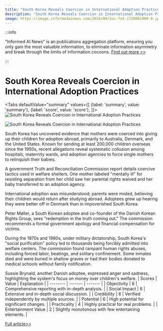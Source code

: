 ```yaml
---
title: "South Korea Reveals Coercion in International Adoption Practices"
description: "South Korea Reveals Coercion in International Adoption Practices"
image: https://image.informedainews.com/2024/09/Soc-ToS-1726061909-0.jpg
---
```



:::info

"Informed AI News" is an publications aggregation platform, ensuring you only gain the most valuable information, to eliminate information asymmetry and break through the limits of information cocoons.  [Find out more >>](/)

:::

# South Korea Reveals Coercion in International Adoption Practices


<Tabs
	defaultValue="summary"
	values={[
	{label: 'summary', value: 'summary'},
	{label: 'score', value: 'score'},
]}>
<TabItem value="summary">
<img
  src="https://image.informedainews.com/2024/09/Soc-ToS-1726061909-0.jpg"
  alt="South Korea Reveals Coercion in International Adoption Practices"
/>

<img
  src="https://image.informedainews.com/2024/09/Soc-IrS-1726061909-1.jpg"
  alt="South Korea Reveals Coercion in International Adoption Practices"
/>



South Korea has uncovered evidence that mothers were coerced into giving up their children for adoption abroad, primarily to Australia, Denmark, and the United States. Known for sending at least 200,000 children overseas since the 1950s, recent allegations reveal systematic collusion among hospitals, maternity wards, and adoption agencies to force single mothers to relinquish their babies.

A government Truth and Reconciliation Commission report details coercive tactics used in welfare shelters. One mother labeled "mentally ill" for resisting separation from her child saw her parental rights waived and her baby transferred to an adoption agency.

International adoption was misunderstood; parents were misled, believing their children would return after studying abroad. Adoptees grew up hearing they were better off in Denmark than in impoverished South Korea.

Peter Møller, a South Korean adoptee and co-founder of the Danish Korean Rights Group, sees "redemption in the truth coming out." The commission recommends a formal government apology and financial compensation for victims.

During the 1970s and 1980s, under military dictatorship, South Korea's "social purification" policy led to thousands being forcibly admitted into welfare centers. The commission found rampant human rights abuses, including forced labor, beatings, and solitary confinement. Some inmates died and were buried in shallow graves or had their bodies donated to medical schools without family notification.

Sussie Brynald, another Danish adoptee, expressed anger and sadness, highlighting the system's focus on money over children's welfare.
</TabItem>
<TabItem value="score">
	| Scores     | Value   | Explanation |
	| -------- | ------- | ------- |
	| Objectivity  | 6    | Comprehensive reporting with in-depth analysis.    |
	| Social Impact | 6     | Extensive and in-depth social discussion.    |
	| Credibility    | 6    | Verified independently by multiple sources.    |
	| Potential    | 6    | High potential for significant changes.    |
	| Practicality    | 4    | Highly practical for real problems.    |
	| Entertainment Value    | 2    | Slightly monotonous with few entertaining elements.    |
</TabItem>
</Tabs>

[Full article>>](https://www.theguardian.com/global-development/article/2024/sep/10/south-korea-finds-mothers-were-forced-to-give-up-babies-for-adoption-abroad)
